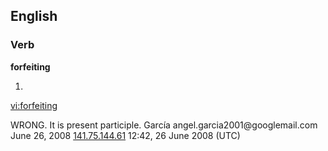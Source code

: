 ==English==

===Verb===
'''forfeiting'''

# {{third-person singular of|[[forfeit]]}}

[[vi:forfeiting]]

WRONG. It is present participle. García angel.garcia2001@googlemail.com June 26, 2008  [[Special:Contributions/141.75.144.61|141.75.144.61]] 12:42, 26 June 2008 (UTC)